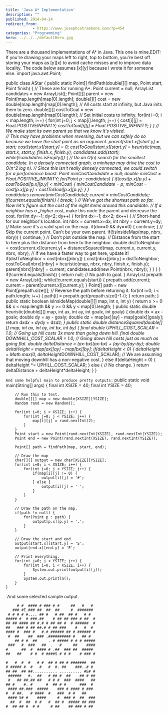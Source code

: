 ```yaml
---
title: 'Java A* Implementation'
description: ""
published: 2014-04-24
redirect_from: 
            - https://www.josephcatrambone.com/?p=454
categories: "Programming"
hero: ../../../defaultHero.jpg
---
```

There are a thousand implementations of A\* in Java. This one is mine.EDIT: If you're drawing your maps left to right, top to bottom, you're best off storing your maps as \[y]\[x] to avoid cache misses and to improve data locality. The code below assumes \[x]\[y] because I wrote it for someone else.`import java.awt.Point;

public class AStar {
public static Point[] findPath(double[][] map, Point start, Point finish) {
// These are for running A*.
Point current = null;
ArrayList <point> candidates = new ArrayList<point>();
Point[][] parent = new Point[map.length]map[0].length];
double[][] cost = new double[map.length]map[0].length]; // All costs start at infinity, but Java inits them to zero.
double[][] costToGoal = new double[map.length]map[0].length];
// Set initial costs to infinity.
for(int i=0; i < map.length; i++) {
for(int j=0; j < map[i].length; j++) {
cost[i][j] = Float.POSITIVE*INFINITY;
costToGoal[i][j] = Float.POSITIVE_INFINITY;
}
}
// We make start its own parent so that we know it's visited.  
 // This may have problems when reversing, but we can safely do so because we have the start point as an argument.
parent[start.x][start.y] = start;
cost[start.x][start.y] = 0;
costToGoal[start.x][start.y] = heuristic(map, start.x, start.y, finish.x, finish.y);
candidates.add(start);
while(!candidates.isEmpty()) {
// Do an O(n) search for the smallest candidate. In a densely connected graph, a minheap may drive the cost to O(n^2 log n).
// Since this isn't really densely connected, we could switch for a performance boost.
Point minCostCandidate = null;
double minCost = Float.POSITIVE_INFINITY;
for(Point p : candidates) {
if(cost[p.x][p.y] + costToGoal[p.x][p.y] < minCost) {
minCostCandidate = p;
minCost = cost[p.x][p.y] + costToGoal[p.x][p.y];
}
}
candidates.remove(minCostCandidate);
current = minCostCandidate;
if(current.equals(finish)) {
break;
}
// We've got the shortest path so far. Now let's figure out the cost of the eight items around this candidate.
// If a neighbor has a \_higher* cost, make this node the parent and decrease the cost.
for(int dy=-1; dy<2; dy++) {
for(int dx=-1; dx<2; dx++) {
// Short-hand for our neighbor's location.
int nbrx = current.x+dx;
int nbry = current.y+dy;
// Make sure it's a valid spot on the map.
if(dx==0 && dy==0) { continue; } // Skip the current point. Can't be your own parent.
if(!isInsideMap(map, nbrx, nbry)) { continue; } // Don't plot outside the map.
// Distance from the start to here plus the distance from here to the neighbor.
double distToNeighbor = cost[current.x][current.y] + distanceSquared(map, current.x, current.y, nbrx, nbry);
// If we have a faster way to get here, update it!
if(distToNeighbor < cost[nbrx][nbry]) {
cost[nbrx][nbry] = distToNeighbor;
costToGoal[nbrx][nbry] = heuristic(map, nbrx, nbry, finish.x, finish.y);
parent[nbrx][nbry] = current;
candidates.add(new Point(nbrx, nbry));
}
}
}
}
if(!current.equals(finish)) {
return null; // No path to goal.
}
ArrayList <point> prepath = new ArrayList<point>();
while(!current.equals(start)) {
prepath.add(current);
current = parent[current.x][current.y];
}
Point[] path = new Point[prepath.size()]; // Reverse the path before returning it.
for(int i=0; i < path.length; i++) {
path[i] = prepath.get(prepath.size()-1-i);
}
return path;
}
public static boolean isInsideMap(double[][] map, int x, int y) {
return x >= 0 && x < map.length && y >= 0 && y < map[0].length;
}
public static double heuristic(double[][] map, int ax, int ay, int goalx, int goaly) {
double dx = ax - goalx;
double dy = ay - goaly;
double dz = map[ax][ay] - map[goalx][goaly];
return dx*dx + dy*dy + dz*dz;
}
public static double distanceSquared(double[][] map, int ax, int ay, int bx, int by) {
final double UPHILL_COST_SCALAR = 1.0; // Going up hill costs 3x more than going down hill.
final double DOWNHILL_COST_SCALAR = 1.0; // Going down hill costs just as much as going flat.
double deltaDistance = (ax-bx)_(ax-bx) + (ay-by)_(ay-by);
double deltaHeight = map[ax][ay] - map[bx][by];
if(deltaHeight < 0) {
deltaHeight = Math.max(0, deltaHeight*DOWNHILL_COST_SCALAR); // We are assuming that moving downhill has a non-negative cost.
} else if(deltaHeight > 0) {
deltaHeight *= UPHILL_COST_SCALAR;
} else {
// No change.
}
return deltaDistance + deltaHeight\*deltaHeight;
}
}

</point></point></point></point>`And some helpful main to produce pretty outputs:`	public static void main(String[] args) {
		final int XSIZE = 40;
		final int YSIZE = 40;
		
		// Run this to test.
		double[][] map = new double[XSIZE][YSIZE];
		Random rand = new Random();
		
		for(int i=0; i < XSIZE; i++) {
			for(int j=0; j < YSIZE; j++) {
				map[i][j] = rand.nextInt(2);
			}
		}
		Point start = new Point(rand.nextInt(XSIZE), rand.nextInt(YSIZE));
		Point end = new Point(rand.nextInt(XSIZE), rand.nextInt(YSIZE));
		
		Point[] path = findPath(map, start, end);
		
		// Draw the map
		char[][] output = new char[XSIZE][YSIZE];
		for(int i=0; i < XSIZE; i++) {
			for(int j=0; j < YSIZE; j++) {
				if(map[i][j] != 0) {
					output[i][j] = '#';
				} else {
					output[i][j] = ' ';
				}
			}
		}
		
		// Draw the path on the map.
		if(path != null) {
			for(Point p : path) {
				output[p.x][p.y] = '.';
			}
		}
		
		// Draw the start and end.
		output[start.x][start.y] = 'S';
		output[end.x][end.y] = 'E';
		
		// Print everything.
		for(int j=0; j < YSIZE; j++) {
			for(int i=0; i < XSIZE; i++) {
				System.out.print(output[i][j]);
			}
			System.out.println();
		}
	}
`And some selected sample output.

```
     # #  #### # ### # #     ##   #   #
   ### #E.### ##  ##  ##     #  #######
 # # # # #.... ## #   # ##  ## #   # #
##### #  # ###.##    # ## ## ### # ##  #
## ## #### ## #.# # ## ## #  # ######  #
##   ### # ## ##.# # ## ###    #   #  #
#### #  ### #   #.# ###### ## # ###### #
 #  ##    ##  ### .########## #   ## #
    ## # #  ##     . # ##### # # # #####
 ###   #  ###   ##  .   #     ##    ####
#      ##  #  #### # .##  ### ##  #####
##   ##    # #  # ####S # # #    # ### #
```



```
#   #  #  #   # #  ## # ## # #######  ##
# ##### #  #   #   #  #. ##    ###..# #
## ##  ## ##........... .......... #E# #
 ######   #.  ##   # ## #  ##    ## # ##
 #   ## ##.## ##   # # #  ###  ####   ##
## #    #. #      #  ## # #      ###  #
 #### ##.###  #####    ### # #### # ###
#  # ##.   # ####  #   ###  # #   ##
 #### S# #    ####     #  ### #  ##  ###
  ##  #  ##  # #   #  ## #  ##### ## ###
#  ## ## #  # #     # ##    ## ### # ##
```
